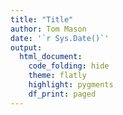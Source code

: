 ```yaml
---
title: "Title"
author: Tom Mason
date: '`r Sys.Date()`'
output:
  html_document:
    code_folding: hide
    theme: flatly
    highlight: pygments
    df_print: paged
---
```

